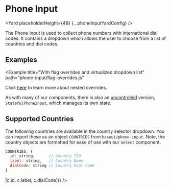 <!--
Copyright (c) Uber Technologies, Inc.

This source code is licensed under the MIT license found in the
LICENSE file in the root directory of this source tree.
-->






# Phone Input

<Yard placeholderHeight={48} {...phoneInputYardConfig} />

The Phone Input is used to collect phone numbers with international dial codes.
It contains a dropdown which allows the user to choose from a list of countries and dial codes.

## Examples

<Example title="Basic usage" path="phone-input/basic.js">
  <PhoneInputBasic />
</Example>

<Example title="Localized country names" path="phone-input/localized.js">
  <PhoneInputLocalized />
</Example>

<Example
  title="With flag overrides and virtualized dropdown list"
  path="phone-input/flag-overrides.js"
>
  <FlagOverrides />
</Example>

<Example title="With nested overrides" path="phone-input/nested-overrides.js">
  <WithNestedOverrides />
</Example>

Click [here](/guides/understanding-overrides//#override-nested-components) to learn more about nested overrides.

<Example title="Stateful (uncontrolled) usage" path="phone-input/uncontrolled.js">
  <PhoneInputUncontrolled />
</Example>

As with many of our components, there is also an [uncontrolled](https://reactjs.org/docs/uncontrolled-components.html) version, `StatefulPhoneInput`, which manages its own state.

## Supported Countries

The following countries are available in the country selector dropdown.
You can import these as an object `COUNTRIES` from `baseui/phone-input`.
Note, the country objects are formatted for ease of use with our `Select` component.

```js
COUNTRIES: {
  id: string,      // Country ISO
  label: string,   // Country Name
  dialCode: string // Country Dial Code
}
```

<Block height="400px">
  <Table
    columns={['ID', 'Label', 'Dial Code']}
    data={Object.values(COUNTRIES).map((c) => [c.id, c.label, c.dialCode])}
  />
</Block>

<Exports component={PhoneInputExports} title="Phone Input exports" path="baseui/phone-input" />
